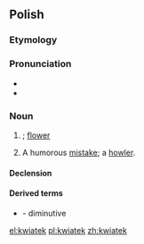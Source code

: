 ==Polish==

===Etymology===
{{suffix|kwiat|ek|lang=pl}}

===Pronunciation===
* {{IPA|[ˈkfʲatɛk]|lang=pl}}
* {{audio|Pl-kwiatek.ogg|audio|lang=pl}}

===Noun===
{{pl-noun|m}}

# {{diminutive of|kwiat|lang=pl}}; [[flower]]
# {{context|colloquial|lang=pl}} A humorous [[mistake]]; a [[howler]].

====Declension====
{{pl-decl-noun-masc-inani|kwiat|k|a|kwiatek}}

====Derived terms====
* {{l/pl|kwiatuszek}} - diminutive

[[el:kwiatek]]
[[pl:kwiatek]]
[[zh:kwiatek]]